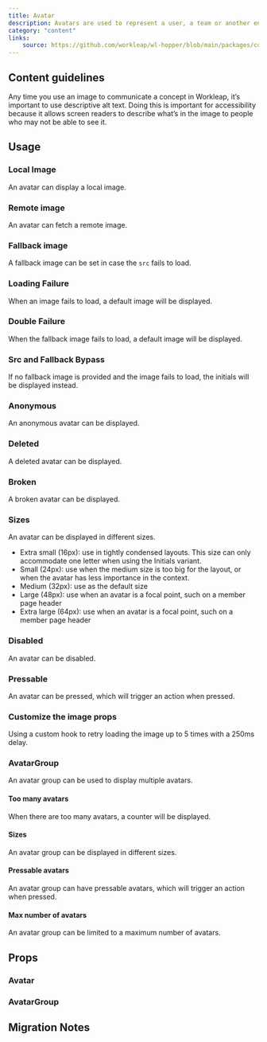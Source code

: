 ```yaml
---
title: Avatar
description: Avatars are used to represent a user, a team or another entity in the Workleap ecosystem. They are often paired with text where room is available.
category: "content"
links:
    source: https://github.com/workleap/wl-hopper/blob/main/packages/components/src/avatar/src/Avatar.tsx
---
```


<Example src="avatar/docs/preview" isOpen />

## Content guidelines

Any time you use an image to communicate a concept in Workleap, it’s important to use descriptive alt text.
Doing this is important for accessibility because it allows screen readers to describe what’s in the image to people who may not be able to see it.

## Usage

### Local Image

An avatar can display a local image.

<Example src="avatar/docs/localImage" />

### Remote image

An avatar can fetch a remote image.

<Example src="avatar/docs/remoteImage" />

### Fallback image

A fallback image can be set in case the `src` fails to load.

<Example src="avatar/docs/fallbackImage" />

### Loading Failure

When an image fails to load, a default image will be displayed.

<Example src="avatar/docs/brokenImage" />

### Double Failure

When the fallback image fails to load, a default image will be displayed.

<Example src="avatar/docs/brokenImageWithBothFailing" />

### Src and Fallback Bypass

If no fallback image is provided and the image fails to load, the initials will be displayed instead.

<Example src="avatar/docs/brokenImageWithNoFallback" />

### Anonymous

An anonymous avatar can be displayed.

<Example src="avatar/docs/anonymous" />

### Deleted

A deleted avatar can be displayed.

<Example src="avatar/docs/deleted" />

### Broken

A broken avatar can be displayed.

<Example src="avatar/docs/broken" />

### Sizes

An avatar can be displayed in different sizes.

- Extra small (16px): use in tightly condensed layouts. This size can only accommodate one letter when using the Initials variant.
- Small (24px): use when the medium size is too big for the layout, or when the avatar has less importance in the context.
- Medium (32px): use as the default size
- Large (48px): use when an avatar is a focal point, such on a member page header
- Extra large (64px): use when an avatar is a focal point, such on a member page header

<Example src="avatar/docs/sizes" />

### Disabled

An avatar can be disabled.

<Example src="avatar/docs/disabled" />

### Pressable
An avatar can be pressed, which will trigger an action when pressed.

<Example src="avatar/docs/press" />

### Customize the image props

Using a custom hook to retry loading the image up to 5 times with a 250ms delay.

<Example src="avatar/docs/customization" />

### AvatarGroup

An avatar group can be used to display multiple avatars.

<Example src="avatar/docs/avatar-group/preview" />

#### Too many avatars

When there are too many avatars, a counter will be displayed.

<Example src="avatar/docs/avatar-group/tooMany" />

#### Sizes

An avatar group can be displayed in different sizes.

<Example src="avatar/docs/avatar-group/sizes" />

#### Pressable avatars
An avatar group can have pressable avatars, which will trigger an action when pressed.

<Example src="avatar/docs/avatar-group/pressable" />

#### Max number of avatars

An avatar group can be limited to a maximum number of avatars.

<Example src="avatar/docs/avatar-group/maxNumberOfAvatars" />

## Props

### Avatar

<PropTable component="Avatar" />

### AvatarGroup

<PropTable component="AvatarGroup" />

## Migration Notes

<MigrateGuide src="avatar/docs/migration-notes" />
